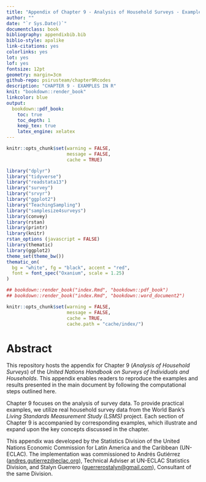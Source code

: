 ---
title: "Appendix of Chapter 9 - Analysis of Household Surveys - Examples in R"
author: ""
date: "`r Sys.Date()`"
documentclass: book
bibliography: appendixbib.bib
biblio-style: apalike
link-citations: yes
colorlinks: yes
lot: yes
lof: yes
fontsize: 12pt
geometry: margin=3cm
github-repo: psirusteam/chapter9Rcodes
description: "CHAPTER 9 - EXAMPLES IN R"
knit: "bookdown::render_book"
linkcolor: blue
output: 
  bookdown::pdf_book:
    toc: true
    toc_depth: 1
    keep_tex: true
    latex_engine: xelatex
---


```{r setup, include=FALSE}
knitr::opts_chunk$set(warning = FALSE, 
                      message = FALSE,
                      cache = TRUE)

library("dplyr")
library("tidyverse")
library("readstata13") 
library("survey")
library("srvyr")
library("ggplot2")
library("TeachingSampling")
library("samplesize4surveys")
library(convey)
library(rstan)
library(printr)
library(knitr)
rstan_options (javascript = FALSE)
library(thematic)
library(ggplot2) 
theme_set(theme_bw())
thematic_on(
  bg = "white", fg = "black", accent = "red",
  font = font_spec("Oxanium", scale = 1.25)
)

## bookdown::render_book("index.Rmd", "bookdown::pdf_book")
## bookdown::render_book("index.Rmd", "bookdown::word_document2")
```

```{r, include=FALSE}
knitr::opts_chunk$set(warning = FALSE, 
                      message = FALSE,
                      cache = TRUE, 
                      cache.path = "cache/index/")
```

# Abstract {-}

This repository hosts the appendix for Chapter 9 (*Analysis of Household Surveys*) of the *United Nations Handbook on Surveys of Individuals and Households*. This appendix enables readers to reproduce the examples and results presented in the main document by following the computational steps outlined here.   

Chapter 9 focuses on the analysis of survey data. To provide practical examples, we utilize real household survey data from the World Bank's *Living Standards Measurement Study (LSMS)* project. Each section of Chapter 9 is accompanied by corresponding examples, which illustrate and expand upon the key concepts discussed in the chapter.  

This appendix was developed by the Statistics Division of the United Nations Economic Commission for Latin America and the Caribbean (UN-ECLAC). The implementation was commissioned to Andrés Gutiérrez (<andres.gutierrez@eclac.org>), Technical Adviser at UN-ECLAC Statistics Division, and Stalyn Guerrero (<guerrerostalyn@gmail.com>), Consultant of the same Division.  











